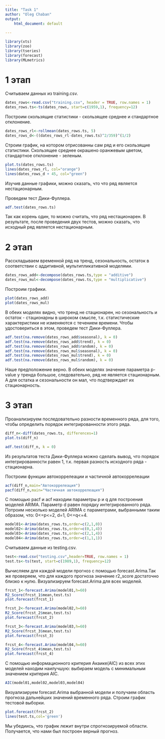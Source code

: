 ```yaml
---
title: "Task 1"
author: "Oleg Chaban"
output: 
    html_document: default
    
---
```


```r
library(xts)
library(zoo)
library(tseries)
library(forecast)
library(MLmetrics)
```

# 1 этап
Считываем данных из training.csv.

```r
dates_rows<-read.csv("training.csv", header = TRUE, row.names = 1)
dates_rows.ts<-ts(dates_rows, start=c(1959,1), frequency=12)
```

Построим скользящие статистики - скользящее среднее и стандартное отклонение.

```r
dates_rows_rl<-rollmean(dates_rows.ts, 5)
dates_rows_d<-((dates_rows_rl-dates_rows.ts)^2/359)^(1/2)
```

Строим график, на котором отрисованны сам ряд и его скользящие статистики. Скользящее среднее окрашено оранжевым цветом, стандартное отклонение - зеленым.

```r
plot.ts(dates_rows.ts)
lines(dates_rows_rl, col="orange")
lines(dates_rows_d + 45, col="green")
```

Изучив данные графики, можно сказать, что что ряд является нестационарным.

Проведем тест Дики-Фуллера.

```r
adf.test(dates_rows.ts)
```

Так как корень один, то можно считать, что ряд нестационарен.
В результате, после проведения двух тестов, можно сказать, что исходный ряд является нестационарным.

# 2 этап

Расскладываем временной ряд на тренд, сезональность, остаток в соответствии с аддитивной, мультипликативной моделями.

```r
dates_rows_add<-decompose(dates_rows.ts,type = "additive")
dates_rows_mul<-decompose(dates_rows.ts,type = "multiplicative")
```

Построим графики.

```r
plot(dates_rows_add)
plot(dates_rows_mul)
```

В обеих моделях видно, что тренд не стационарен, но сезональность и остаток - стационарны в широком смысле, т.к. статистические характеристики не изменяются с течением времени. Чтобы удостовериться в этом, проведем тест Дики-Фуллера.

```r
adf.test(na.remove(dates_rows_add$seasonal), k = 0)
adf.test(na.remove(dates_rows_add$trend), k = 0)
adf.test(na.remove(dates_rows_add$random), k = 0)
adf.test(na.remove(dates_rows_mul$seasonal), k = 0)
adf.test(na.remove(dates_rows_mul$trend), k = 0)
adf.test(na.remove(dates_rows_mul$random), k = 0)
```

Наше предположение верно. В обеих моделях значение параметра p-value у тренда большое, следовательно, ряд не является стационарным. А для остатка и сезональности он мал, что подтверждает их стационарность.

# 3 этап

Проанализируем последовательно разности временного ряда, для того, чтобы определить порядок интегрированности этого ряда.

```r
diff_n<-diff(dates_rows.ts, differences=1)
plot.ts(diff_n)
```

```r
adf.test(diff_n, k = 0)
```

Из результатов теста Дики-Фуллера можно сделать вывод, что порядок интегрированности равен 1, т.к. первая разность исходного ряда - стационарна.

Построим функции автокоррелеации и частичной автокоррелеации
```r
acf(diff_n,main="Автокоррелеация")
pacf(diff_n,main="Частичная автокоррелеация")
```

С помощью pacf и acf находим параметры p и q для построения моделей ARIMA. Параметр d равен порядку интегрированного ряда. Потроим несколько моделей ARIMA с параметрами, выбранными таким образом, что: 0<=p<=2, d=1, 0<=q<=4.

```r
model01<-Arima(dates_rows.ts,order=c(2,1,0))
model02<-Arima(dates_rows.ts,order=c(0,1,4))
model03<-Arima(dates_rows.ts,order=c(2,1,4))
model04<-Arima(dates_rows.ts,order=c(1,1,1))
```

Считываем данные из testing.csv.

```r
test<-read.csv("testing.csv",header=TRUE, row.names = 1)
test.ts<-ts(test, start=c(1989,1), frequency=12)
```

Вычисляем для каждой модели прогноз с помощью forecast.Arima.Так же проверяем, что для каждого прогноза значение r2_score достаточно близко к нулю. Визуализируем forecast.Arima для всех моделей.

```r
frcst_1<-forecast.Arima(model01,h=60)
R2_Score(frcst_1$mean,test.ts)
plot.forecast(frcst_1)
```

```r
frcst_2<-forecast.Arima(model02,h=60)
R2_Score(frcst_2$mean,test.ts)
plot.forecast(frcst_2)
```

```r
frcst_3<-forecast.Arima(model03,h=60)
R2_Score(frcst_3$mean,test.ts)
plot.forecast(frcst_3)
```

```r
frcst_4<-forecast.Arima(model04,h=60)
R2_Score(frcst_4$mean,test.ts)
plot.forecast(frcst_4)
```

С помощью информационного критерия Акаике(AIC) из всех этих моделей находим наилучшую: выбираем модель с минимальным значением критерия AIC. 

```r
AIC(model01,model02,model03,model04)
```

Визуализируем forecast.Arima выбранной модели и получаем область прогноза дальнейших значений временного ряда. Строим график тестовой выборки. 

```r
plot.forecast(frcst_2)
lines(test.ts,col='green')
```

Мы убедиись, что график лежит внутри спрогнозируемой области. 
Получается, что нами был построен верный прогноз.
